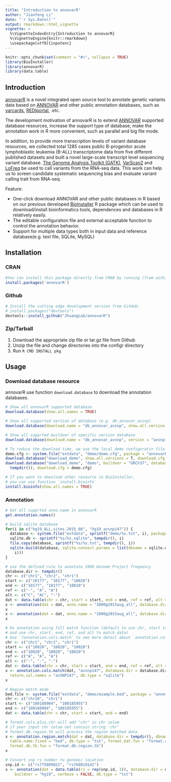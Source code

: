 ```yaml
---
title: "Introduction to annovarR"
author: "Jianfeng Li"
date: "`r Sys.Date()`"
output: rmarkdown::html_vignette
vignette: >
  %\VignetteIndexEntry{Introduction to annovarR}
  %\VignetteEngine{knitr::rmarkdown}
  \usepackage[utf8]{inputenc}
---
```


```r
knitr::opts_chunk$set(comment = "#>", collapse = TRUE)
library(BioInstaller)
library(annovarR)
library(data.table)
```

## Introduction

[annovarR](https://github.com/JhuangLab/annovarR) is a novel integrated open source tool to annotate genetic variants data based on [ANNOVAR](http://annovar.openbioinformatics.org/en/latest/) and other public annotation databases, such as [varcards](http://varcards.biols.ac.cn/), [REDIportal](http://srv00.recas.ba.infn.it/atlas/), .etc. 

The development motivation of annovarR is to extend [ANNOVAR](http://annovar.openbioinformatics.org/en/latest/) supported database resources, increase the support type of database, make the annotation work in R more convenient, such as parallel and big file mode.

In addition, to provide more transcription levels of variant database resources, we collected total 1285 cases public B-progenitor acute lymphoblastic leukemia (B-ALL) transcriptome data from five different published datasets and built a novel large-scale transcript level sequencing variant database. [The Genome Analysis Toolkit (GATK)](https://software.broadinstitute.org/gatk/), [VarScan2](http://massgenomics.org/varscan) and [LoFreq](http://csb5.github.io/lofreq/) be used to call variants from the RNA-seq data. This work can help us to screen candidate systematic sequencing bias and evaluate variant calling trait from RNA-seq.

Feature:

-   One-click download ANNOVAR and other public databases in R based on our previous developed [BioInstaller](https://github.com/JhuangLab/BioInstaller) R package which can be used to download/install bioinformatics tools, dependences and databases in R relatively easily.
-   The editable configuration file and external acceptable function to control the annotation behavior.
-   Support for multiple data types both in input data and reference database(e.g. text file, SQLite, MySQL)

## Installation

### CRAN

``` r
#You can install this package directly from CRAN by running (from within R):
install.packages('annovarR')
```

### Github

``` r
# Install the cutting edge development version from GitHub:
# install.packages("devtools")
devtools::install_github("JhuangLab/annovarR")
```

### Zip/Tarball

1. Download the appropriate zip file or tar.gz file from Github
2. Unzip the file and change directories into the configr directory
3. Run `R CMD INSTALL pkg`

## Usage

### Download database resource

annovarR use function `download.database` to download the annotation databases.

```r
# Show all annovarR supported database
download.database(show.all.names = TRUE)

# Show all supported version of database (e.g. db_annovar_avsnp)
download.database(download.name = "db_annovar_avsnp", show.all.version = TRUE)

# Show all supprted buildver of specific version database
download.database(download.name = "db_annovar_avsnp", version = "avsnp147", show.all.buildvers = TRUE)

# To reduce the download time, we use the local demo configuratin file to download demo file
demo.cfg <- system.file("extdata", "demo/demo.cfg", package = "annovarR")
download.database("download_demo", show.all.versions = T, download.cfg = demo.cfg)
download.database("download_demo", "demo", buildver = "GRCh37", database.dir = sprintf("%s/databases/", 
  tempdir()), download.cfg = demo.cfg)

# If you want to download other resource in BioInstaller,
# you can use function `install.bioinfo`
install.bioinfo(show.all.names = TRUE)

```

### Annotation

```r

# Get all supprted anno.name in annovarR
get.annotation.names()

# build sqlite database
for(i in c("hg19_ALL.sites.2015_08", "hg19_avsnp147")) {
  database <- system.file("extdata", sprintf("demo/%s.txt", i), package = "annovarR")
  sqlite.db <- sprintf("%s/%s.sqlite", tempdir(), i)
  file.copy(database, sprintf("%s/%s.txt", tempdir(), i))
  sqlite.build(database, sqlite.connect.params = list(dbname = sqlite.db, table.name = sprintf("%s", 
    i)))
}

# use the defined rule to annotate 1000 Genome Project frequency
database.dir <- tempdir()
chr <- c("chr1", "chr2", "chr1")
start <- c("10177", "10177", "10020")
end <- c("10177", "10177", "10020")
ref <- c("-", "A", "A")
alt <- c("C", "AC", "-")
dat <- data.table(chr = chr, start = start, end = end, ref = ref, alt = alt)
x <- annotation(dat = dat, anno.name = "1000g2015aug_all", database.dir = database.dir, db.type = "txt")
x
x <- annotation(dat = dat, anno.name = "1000g2015aug_all", database.dir = database.dir, db.type = "sqlite")
x

# Do annotation using full match function (default to use chr, start to select data 
# and use chr, start, end, ref, and alt to match data)
# Use `?annotation.cols.match` to see more detail about `annotation.cols.match`
chr <- c("chr1", "chr2", "chr1")
start <- c("10020", "10020", "10020")
end <- c("10020", "10020", "10020")
ref <- c("A", "A", "A")
alt <- c("-", "-", "-")
dat <- data.table(chr = chr, start = start, end = end, ref = ref, alt = alt)
x <- annotation.cols.match(dat, "avsnp147", database.dir = database.dir, 
  return.col.names = "avSNP147", db.type = "sqlite")
x

# Region match mode
bed.file <- system.file("extdata", "demo/example.bed", package = "annovarR")
chr <- c("chr10", "chr1")
start <- c("100188904", "100185955")
end <- c("100188904", "100185955")
dat <- data.table(chr = chr, start = start, end = end)

# format.cols.plus.chr will add "chr" in chr colum 
# if your input chr colum not contain string 'chr'
# format.db.region.tb will process the region matched data
x <- annotation.region.match(dat = dat, database.dir = tempdir(), dbname.fixed = bed.file, 
  table.name.fixed = "bed", db.type = "txt", format.dat.fun = "format.cols.plus.chr", 
  format.db.tb.fun = "format.db.region.tb")
x

# Convert snp rs number to genomic location
snp.id <- c("rs775809821", "rs768019142")
x <- annotation(dat = data.table(rs = rep(snp.id, 3)), database.dir = database.dir, anno.name = "rs2pos147", 
    buildver = "hg19", verbose = FALSE, db.type = "txt")
```
